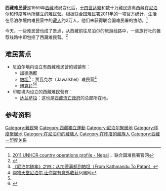 '''西藏难民营'''是1959年[[西藏|西藏]]政局变化后，[[十四世达赖|十四世达赖]]和数十万藏民逃离西藏在[[尼泊尔|尼泊尔]]和[[印度|印度]]等地所建立的[[难民营|难民营]]。根据[[联合国难民署|联合国难民署]]2011年的一项官方统计，生活在尼泊尔境内难民营中的[[藏人|藏人]]约2万人，他们未获得联合国难民署的协助。<ref>[http://www.unhcr.org/pages/49e487856.html 2011 UNHCR country operations profile - Nepal] {{Wayback|url=http://www.unhcr.org/pages/49e487856.html |date=20130429170742 }}，联合国难民署官网</ref>

今天，一些难民营也成了景点，从西藏前往尼泊尔的旅游线路中，一些旅行社的推荐线路中即包括了西藏难民营。<ref name="bl">{{Cite web |url=http://www.lotour.com/member/travel/9496/product-97251.html |title=某旅行社列举的景点 |access-date=2011-08-21 |archive-date=2008-12-05 |archive-url=https://web.archive.org/web/20081205012335/http://www.lotour.com/member/travel/9496/product-97251.html |dead-url=yes }}</ref>

== 难民营点 ==
*尼泊尔境内设立有西藏难民营的城镇有：
**[[加德满都|加德满都]]
**[[帕坦|帕坦]]<ref>[http://blog.sina.com.cn/s/blog_6393a0af0100hlf3.html 《尼泊尔随笔》之四：从加德满都到帕坦（From Kathmandu To Patan）]</ref>：贾瓦克尔（Jawalkhel）难民营<ref>[http://finance.ifeng.com/city/lydl/20090605/751159.shtml 购物天堂尼泊尔 让你常有意外收获]凤凰网</ref>
**[[博克拉|博克拉]]<ref name="bl" /><ref>{{Cite web |url=http://www.lotour.com/member/travel/9496/product-97251.html |title=探秘西藏难民营 |access-date=2011-08-21 |archive-date=2008-12-05 |archive-url=https://web.archive.org/web/20081205012335/http://www.lotour.com/member/travel/9496/product-97251.html |dead-url=yes }}</ref>
*印度境内设立的西藏难民营有：
**[[达兰萨拉|达兰萨拉]]：这也是[[西藏流亡政府|西藏流亡政府]]的总部所在地。

==参考资料==
{{Reflist|2}}

[[Category:難民營|Category:難民營]]
[[Category:西藏獨立運動|Category:西藏獨立運動]]
[[Category:尼泊尔聚居地|Category:尼泊尔聚居地]]
[[Category:印度聚居地|Category:印度聚居地]]
[[Category:在尼泊尔的藏族人|Category:在尼泊尔的藏族人]]
[[Category:在印度的藏族人|Category:在印度的藏族人]]
[[Category:西藏－印度关系|Category:西藏－印度关系]]